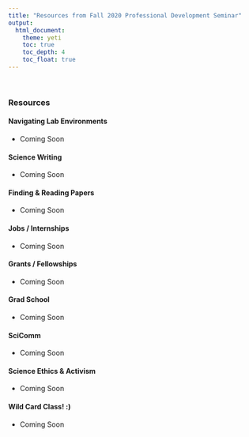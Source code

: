 ```yaml
---
title: "Resources from Fall 2020 Professional Development Seminar"
output: 
  html_document:
    theme: yeti
    toc: true
    toc_depth: 4
    toc_float: true
---
```


<!-- Global site tag (gtag.js) - Google Analytics -->
<script async src="https://www.googletagmanager.com/gtag/js?id=UA-16099315-7"></script>
<script>
  window.dataLayer = window.dataLayer || [];
  function gtag(){dataLayer.push(arguments);}
  gtag('js', new Date());

  gtag('config', 'UA-16099315-7');
</script>

<br>



### Resources

#### Navigating Lab Environments
* Coming Soon

#### Science Writing
* Coming Soon

#### Finding & Reading Papers
* Coming Soon

#### Jobs / Internships
* Coming Soon

#### Grants / Fellowships
* Coming Soon

#### Grad School
* Coming Soon

#### SciComm
* Coming Soon

#### Science Ethics & Activism
* Coming Soon

#### Wild Card Class! :) 
* Coming Soon
